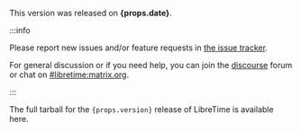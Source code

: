
<p>This version was released on <strong>{props.date}</strong>.</p>

:::info

Please report new issues and/or feature requests in [the issue tracker](https://github.com/libretime/libretime/issues).

For general discussion or if you need help, you can join the [discourse](https://discourse.libretime.org/) forum or chat on [#libretime:matrix.org](https://matrix.to/#/#libretime:matrix.org).

:::

<p>
The full tarball for the <code>{props.version}</code> release of
LibreTime is available <TarballLink version={props.version}>here</TarballLink>.
</p>

